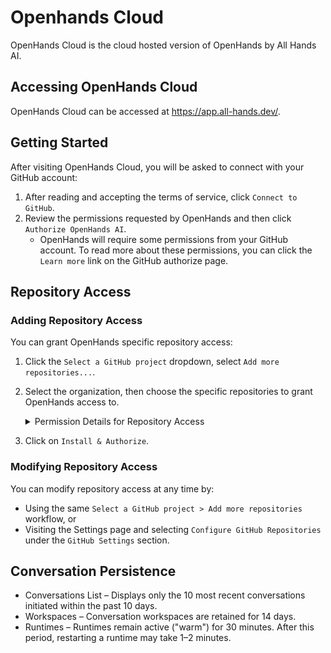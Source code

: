 # Openhands Cloud

OpenHands Cloud is the cloud hosted version of OpenHands by All Hands AI.

## Accessing OpenHands Cloud

OpenHands Cloud can be accessed at https://app.all-hands.dev/.

## Getting Started

After visiting OpenHands Cloud, you will be asked to connect with your GitHub account:
1. After reading and accepting the terms of service, click `Connect to GitHub`.
2. Review the permissions requested by OpenHands and then click `Authorize OpenHands AI`.
   - OpenHands will require some permissions from your GitHub account. To read more about these permissions,
     you can click the `Learn more` link on the GitHub authorize page.

## Repository Access

### Adding Repository Access

You can grant OpenHands specific repository access:
1. Click the `Select a GitHub project` dropdown, select `Add more repositories...`.
2. Select the organization, then choose the specific repositories to grant OpenHands access to.
   <details>
     <summary>Permission Details for Repository Access</summary>

     Openhands requests short-lived tokens (8-hour expiry) with these permissions:
     - Actions: Read and write
     - Administration: Read-only
     - Commit statuses: Read and write
     - Contents: Read and write
     - Issues: Read and write
     - Metadata: Read-only
     - Pull requests: Read and write
     - Webhooks: Read and write
     - Workflows: Read and write

     Repository access for a user is granted based on:
     - Granted permission for the repository.
     - User's GitHub permissions (owner/collaborator).
   </details>

3. Click on `Install & Authorize`.

### Modifying Repository Access

You can modify repository access at any time by:
* Using the same `Select a GitHub project > Add more repositories` workflow, or
* Visiting the Settings page and selecting `Configure GitHub Repositories` under the `GitHub Settings` section.

## Conversation Persistence

- Conversations List – Displays only the 10 most recent conversations initiated within the past 10 days.
- Workspaces – Conversation workspaces are retained for 14 days.
- Runtimes – Runtimes remain active ("warm") for 30 minutes. After this period, restarting a runtime may take 1–2 minutes.
